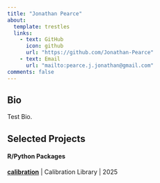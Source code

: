 ```yaml
---
title: "Jonathan Pearce"
about:
  template: trestles
  links:
    - text: GitHub
      icon: github
      url: "https://github.com/Jonathan-Pearce"
    - text: Email
      url: "mailto:pearce.j.jonathan@gmail.com"
comments: false
---
```

::: {.column-page}

## Bio

Test Bio.

<p></p>

## Selected Projects

#### R/Python Packages

**[calibration](https://github.com/Jonathan-Pearce/calibration_library)** | Calibration Library | 2025  

:::